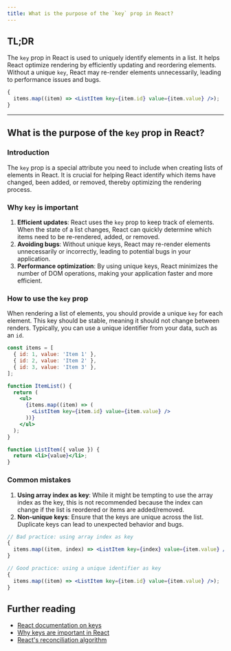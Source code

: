 ```yaml
---
title: What is the purpose of the `key` prop in React?
---
```


## TL;DR

The `key` prop in React is used to uniquely identify elements in a list. It helps React optimize rendering by efficiently updating and reordering elements. Without a unique `key`, React may re-render elements unnecessarily, leading to performance issues and bugs.

```jsx
{
  items.map((item) => <ListItem key={item.id} value={item.value} />);
}
```

---

## What is the purpose of the `key` prop in React?

### Introduction

The `key` prop is a special attribute you need to include when creating lists of elements in React. It is crucial for helping React identify which items have changed, been added, or removed, thereby optimizing the rendering process.

### Why `key` is important

1. **Efficient updates**: React uses the `key` prop to keep track of elements. When the state of a list changes, React can quickly determine which items need to be re-rendered, added, or removed.
2. **Avoiding bugs**: Without unique keys, React may re-render elements unnecessarily or incorrectly, leading to potential bugs in your application.
3. **Performance optimization**: By using unique keys, React minimizes the number of DOM operations, making your application faster and more efficient.

### How to use the `key` prop

When rendering a list of elements, you should provide a unique `key` for each element. This key should be stable, meaning it should not change between renders. Typically, you can use a unique identifier from your data, such as an `id`.

```jsx
const items = [
  { id: 1, value: 'Item 1' },
  { id: 2, value: 'Item 2' },
  { id: 3, value: 'Item 3' },
];

function ItemList() {
  return (
    <ul>
      {items.map((item) => (
        <ListItem key={item.id} value={item.value} />
      ))}
    </ul>
  );
}

function ListItem({ value }) {
  return <li>{value}</li>;
}
```

### Common mistakes

1. **Using array index as key**: While it might be tempting to use the array index as the key, this is not recommended because the index can change if the list is reordered or items are added/removed.
2. **Non-unique keys**: Ensure that the keys are unique across the list. Duplicate keys can lead to unexpected behavior and bugs.

```jsx
// Bad practice: using array index as key
{
  items.map((item, index) => <ListItem key={index} value={item.value} />);
}

// Good practice: using a unique identifier as key
{
  items.map((item) => <ListItem key={item.id} value={item.value} />);
}
```

## Further reading

- [React documentation on keys](https://reactjs.org/docs/lists-and-keys.html#keys)
- [Why keys are important in React](https://medium.com/@robinpokorny/index-as-a-key-is-an-anti-pattern-e0349aece318)
- [React's reconciliation algorithm](https://reactjs.org/docs/reconciliation.html)
